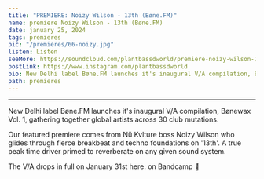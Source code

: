 ---
title: "PREMIERE: Noizy Wilson - 13th (Bøne.FM)"
name: premiere Noizy Wilson - 13th (Bøne.FM)
date: january 25, 2024
tags: premieres
pic: "/premieres/66-noizy.jpg"
listen: Listen
seeMore: https://soundcloud.com/plantbassdworld/premiere-noizy-wilson-13th-bonefm
postLink: https://www.instagram.com/plantbassdworld
bio: New Delhi label Bøne.FM launches it's inaugural V/A compilation, Bønewax Vol. 1, gathering together global artists across 30 club mutations.
path: premieres
---

<SoundCloud
  url="https://soundcloud.com/plantbassdworld/premiere-noizy-wilson-13th-bonefm"
  name="13th"
/>

<hr />

New Delhi label Bøne.FM launches it's inaugural V/A compilation, Bønewax Vol. 1, gathering together global artists across 30 club mutations.

Our featured premiere comes from Nü Kvlture boss Noizy Wilson who glides through fierce breakbeat and techno foundations on '13th'. A true peak time driver primed to reverberate on any given sound system.

The V/A drops in full on January 31st here: <HoverLink url="boneheadbangers.bandcamp.com/album/b-newax-vol-1" external /> on Bandcamp 🌱
